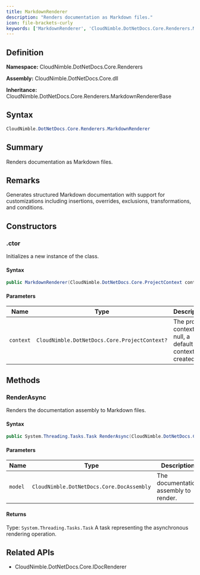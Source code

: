 ```yaml
---
title: MarkdownRenderer
description: "Renders documentation as Markdown files."
icon: file-brackets-curly
keywords: ['MarkdownRenderer', 'CloudNimble.DotNetDocs.Core.Renderers.MarkdownRenderer', 'CloudNimble.DotNetDocs.Core.Renderers', 'class', 'CloudNimble.DotNetDocs.Core.Renderers.MarkdownRendererBase', 'CloudNimble.DotNetDocs.Core.IDocRenderer']
---
```


## Definition

**Namespace:** CloudNimble.DotNetDocs.Core.Renderers

**Assembly:** CloudNimble.DotNetDocs.Core.dll

**Inheritance:** CloudNimble.DotNetDocs.Core.Renderers.MarkdownRendererBase

## Syntax

```csharp
CloudNimble.DotNetDocs.Core.Renderers.MarkdownRenderer
```

## Summary

Renders documentation as Markdown files.

## Remarks

Generates structured Markdown documentation with support for customizations including
            insertions, overrides, exclusions, transformations, and conditions.

## Constructors

### .ctor

Initializes a new instance of the  class.

#### Syntax

```csharp
public MarkdownRenderer(CloudNimble.DotNetDocs.Core.ProjectContext context = null)
```

#### Parameters

| Name | Type | Description |
|------|------|-------------|
| `context` | `CloudNimble.DotNetDocs.Core.ProjectContext?` | The project context. If null, a default context is created. |

## Methods

### RenderAsync

Renders the documentation assembly to Markdown files.

#### Syntax

```csharp
public System.Threading.Tasks.Task RenderAsync(CloudNimble.DotNetDocs.Core.DocAssembly model)
```

#### Parameters

| Name | Type | Description |
|------|------|-------------|
| `model` | `CloudNimble.DotNetDocs.Core.DocAssembly` | The documentation assembly to render. |

#### Returns

Type: `System.Threading.Tasks.Task`
A task representing the asynchronous rendering operation.

## Related APIs

- CloudNimble.DotNetDocs.Core.IDocRenderer


